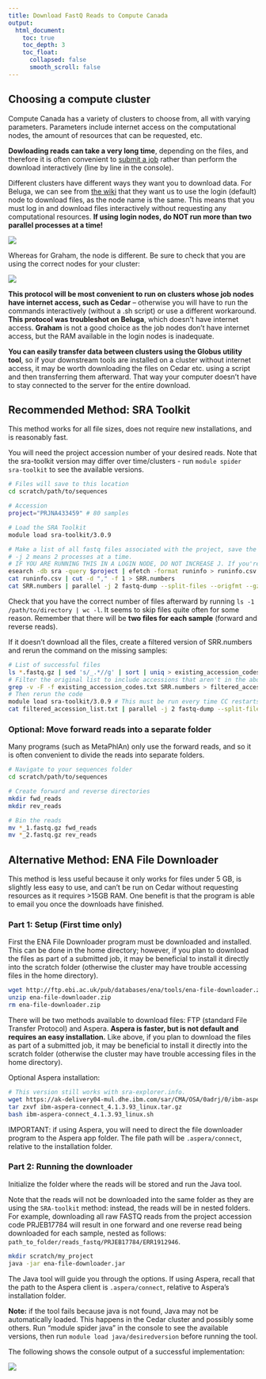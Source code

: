 ```yaml
---
title: Download FastQ Reads to Compute Canada
output: 
  html_document: 
    toc: true
    toc_depth: 3
    toc_float:
      collapsed: false
      smooth_scroll: false
---
```


## Choosing a compute cluster

Compute Canada has a variety of clusters to choose from, all with varying
parameters. Parameters include internet access on the computational nodes, the
amount of resources that can be requested, etc.

**Dowloading reads can take a very long time**, depending on the files, and
therefore it is often convenient to [submit a
job](https://docs.alliancecan.ca/wiki/Running_jobs) rather than perform the
download interactively (line by line in the console).

Different clusters have different ways they want you to download data. For
Beluga, we can see from [the
wiki](https://docs.alliancecan.ca/wiki/B%C3%A9luga/en) that they want us to use
the login (default) node to download files, as the node name is the same. This
means that you must log in and download files interactively without requesting
any computational resources. **If using login nodes, do NOT run more than two
parallel processes at a time!**

![](beluga_nodes.png)

Whereas for Graham, the node is different. Be sure to check that you are using
the correct nodes for your cluster:

![](graham_nodes.png)

**This protocol will be most convenient to run on clusters whose job nodes have
internet access, such as Cedar** – otherwise you will have to run the commands
interactively (without a .sh script) or use a different workaround. **This
protocol was troubleshot on Beluga**, which doesn’t have internet access.
**Graham** is not a good choice as the job nodes don’t have internet access, but
the RAM available in the login nodes is inadequate.

**You can easily transfer data between clusters using the Globus utility tool**,
so if your downstream tools are installed on a cluster without internet access,
it may be worth downloading the files on Cedar etc. using a script and then
transferring them afterward. That way your computer doesn’t have to stay
connected to the server for the entire download.

## **Recommended Method: SRA Toolkit**

This method works for all file sizes, does not require new installations, and is
reasonably fast.

You will need the project accession number of your desired reads. Note that the
sra-toolkit version may differ over time/clusters - run
`module spider sra-toolkit` to see the available versions.

```bash
# Files will save to this location
cd scratch/path/to/sequences

# Accession
project="PRJNA433459" # 80 samples

# Load the SRA Toolkit
module load sra-toolkit/3.0.9

# Make a list of all fastq files associated with the project, save the file accessions to a list (SRR.numbers), and download them.
# -j 2 means 2 processes at a time.
# IF YOU ARE RUNNING THIS IN A LOGIN NODE, DO NOT INCREASE J. If you're submitting it to a computational node, you can remove the "-j 2".
esearch -db sra -query $project | efetch -format runinfo > runinfo.csv
cat runinfo.csv | cut -d "," -f 1 > SRR.numbers
cat SRR.numbers | parallel -j 2 fastq-dump --split-files --origfmt --gzip {}
```

Check that you have the correct number of files afterward by running
`ls -1 /path/to/directory | wc -l`. It seems to skip files quite often for some
reason. Remember that there will be **two files for each sample** (forward and
reverse reads).

If it doesn’t download all the files, create a filtered version of SRR.numbers
and rerun the command on the missing samples:

```bash
# List of successful files
ls *.fastq.gz | sed 's/_.*//g' | sort | uniq > existing_accession_codes.txt
# Filter the original list to include accessions that aren't in the above list
grep -v -F -f existing_accession_codes.txt SRR.numbers > filtered_accession_list.txt
# Then rerun the code
module load sra-toolkit/3.0.9 # This must be run every time CC restarts
cat filtered_accession_list.txt | parallel -j 2 fastq-dump --split-files --origfmt --gzip {}
```

### Optional: Move forward reads into a separate folder

Many programs (such as MetaPhlAn) only use the forward reads, and so it is often
convenient to divide the reads into separate folders.

```bash
# Navigate to your sequences folder
cd scratch/path/to/sequences

# Create forward and reverse directories
mkdir fwd_reads
mkdir rev_reads

# Bin the reads
mv *_1.fastq.gz fwd_reads
mv *_2.fastq.gz rev_reads
```

## Alternative Method: ENA File Downloader

This method is less useful because it only works for files under 5 GB, is
slightly less easy to use, and can't be run on Cedar without requesting
resources as it requires \>15GB RAM. One benefit is that the program is able to
email you once the downloads have finished.

### Part 1: Setup (First time only)

First the ENA File Downloader program must be downloaded and installed. This can
be done in the home directory; however, if you plan to download the files as
part of a submitted job, it may be beneficial to install it directly into the
scratch folder (otherwise the cluster may have trouble accessing files in the
home directory).

```bash
wget http://ftp.ebi.ac.uk/pub/databases/ena/tools/ena-file-downloader.zip
unzip ena-file-downloader.zip
rm ena-file-downloader.zip
```

There will be two methods available to download files: FTP (standard File
Transfer Protocol) and Aspera. **Aspera is faster, but is not default and
requires an easy installation.** Like above, if you plan to download the files
as part of a submitted job, it may be beneficial to install it directly into the
scratch folder (otherwise the cluster may have trouble accessing files in the
home directory).

Optional Aspera installation:

```bash
# This version still works with sra-explorer.info.
wget https://ak-delivery04-mul.dhe.ibm.com/sar/CMA/OSA/0adrj/0/ibm-aspera-connect_4.1.3.93_linux.tar.gz
tar zxvf ibm-aspera-connect_4.1.3.93_linux.tar.gz
bash ibm-aspera-connect_4.1.3.93_linux.sh
```

IMPORTANT: if using Aspera, you will need to direct the file downloader program
to the Aspera app folder. The file path will be `.aspera/connect`, relative to
the installation folder.

### Part 2: Running the downloader

Initialize the folder where the reads will be stored and run the Java tool.

Note that the reads will not be downloaded into the same folder as they are
using the `SRA-toolkit` method: instead, the reads will be in nested folders.
For example, downloading all raw FASTQ reads from the project accession code
PRJEB17784 will result in one forward and one reverse read being downloaded for
each sample, nested as follows:
`path_to_folder/reads_fastq/PRJEB17784/ERR1912946`.

```bash
mkdir scratch/my_project
java -jar ena-file-downloader.jar
```

The Java tool will guide you through the options. If using Aspera, recall that
the path to the Aspera client is `.aspera/connect`, relative to Aspera's
installation folder.

**Note:** if the tool fails because java is not found, Java may not be
automatically loaded. This happens in the Cedar cluster and possibly some
others. Run “module spider java” in the console to see the available versions,
then run `module load java/desiredversion` before running the tool.

The following shows the console output of a successful implementation:

![](Aspera download.png)
